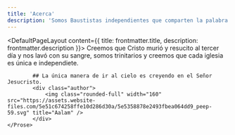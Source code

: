 ```yaml
---
title: 'Acerca'
description: 'Somos Baustistas independientes que comparten la palabra de Dios.'
---
```


<DefaultPageLayout content={{ title: frontmatter.title, description: frontmatter.description }}>
    <Prose>
            Creemos que Cristo murió y resucito al tercer día y nos lavó con su sangre, somos trinitarios y creemos que cada iglesia es única e independiete.

            ## La única manera de ir al cielo es creyendo en el Señor Jesucristo.
            <div class="author">
                <img class="rounded-full" width="160" src="https://assets.website-files.com/5e51c674258ffe10d286d30a/5e5358878e2493fbea064dd9_peep-59.svg" title="Aalam" />
            </div>
    </Prose>
</DefaultPageLayout>
